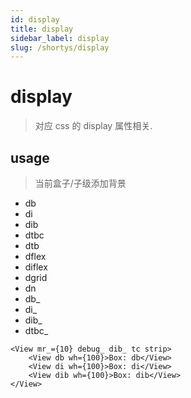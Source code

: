 ```yaml
---
id: display
title: display
sidebar_label: display
slug: /shortys/display
---
```


# display

> 对应 css 的 display 属性相关.

## usage

> 当前盒子/子级添加背景

- db
- di
- dib
- dtbc
- dtb
- dflex
- diflex
- dgrid
- dn
- db_
- di_
- dib_
- dtbc_

```tsx live
<View mr_={10} debug_ dib_ tc strip>
    <View db wh={100}>Box: db</View>
    <View di wh={100}>Box: di</View>
    <View dib wh={100}>Box: dib</View>
</View>
```
